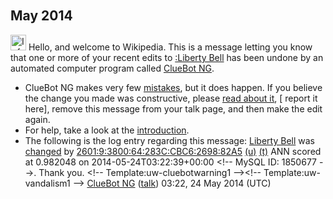 <article id="42848291" title=User talk:2601:9:3800:64:283C:CBC6:2698:82A5>
	<talkpage id="42848291" title="User talk:2601:9:3800:64:283C:CBC6:2698:82A5">


== May 2014 ==
[[File:Information.svg|left|25px|alt=|link=]] Hello, and welcome to Wikipedia. This is a message letting you know that one or more of your recent edits to [[:Liberty Bell]] has been undone by an automated computer program called [[User:ClueBot NG|ClueBot NG]].
{{clear}}
* ClueBot NG makes very few [[User:ClueBot NG#Information About False Positives|mistakes]], but it does happen. If you believe the change you made was constructive, please [[User:ClueBot NG#Information About False Positives|read about it]], [{{User:ClueBot NG/Warnings/FPReport|1850677}} report it here], remove this message from your talk page, and then make the edit again.
* For help, take a look at the [[Wikipedia:Introduction|introduction]].
* The following is the log entry regarding this message: [[Liberty Bell]] was [http://en.wikipedia.org/w/index.php?title=Liberty+Bell&amp;diff=609895728&amp;oldid=609701578 changed] by [[Special:Contributions/2601:9:3800:64:283C:CBC6:2698:82A5|2601:9:3800:64:283C:CBC6:2698:82A5]] [[User:2601:9:3800:64:283C:CBC6:2698:82A5|(u)]] [[User talk:2601:9:3800:64:283C:CBC6:2698:82A5|(t)]] ANN scored at 0.982048 on 2014-05-24T03:22:39+00:00 &lt;!-- MySQL ID: 1850677 --&gt;. Thank you. &lt;!-- Template:uw-cluebotwarning1 --&gt;&lt;!-- Template:uw-vandalism1 --&gt; [[User:ClueBot NG|ClueBot NG]] ([[User talk:ClueBot NG|talk]]) 03:22, 24 May 2014 (UTC)
	</talkpage>
</article>
